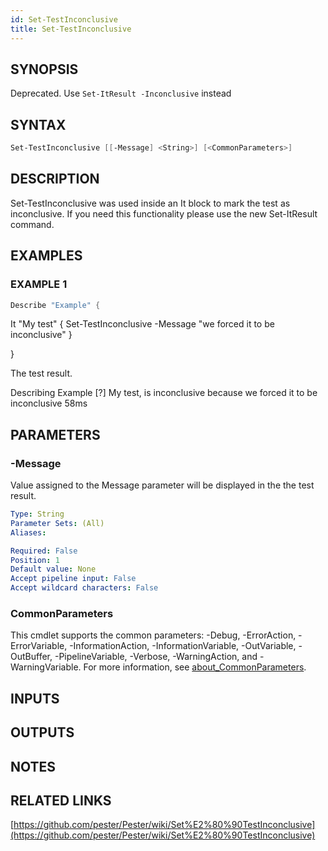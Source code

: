 ```yaml
---
id: Set-TestInconclusive
title: Set-TestInconclusive
---
```


## SYNOPSIS
Deprecated.
Use `Set-ItResult -Inconclusive` instead

## SYNTAX

```powershell
Set-TestInconclusive [[-Message] <String>] [<CommonParameters>]
```

## DESCRIPTION
Set-TestInconclusive was used inside an It block to mark the test as inconclusive.
If you need this functionality please use the new Set-ItResult command.

## EXAMPLES

### EXAMPLE 1
```powershell
Describe "Example" {
```

It "My test" {
        Set-TestInconclusive -Message "we forced it to be inconclusive"
    }

}

The test result.

Describing Example
    \[?\] My test, is inconclusive because we forced it to be inconclusive 58ms

## PARAMETERS

### -Message
Value assigned to the Message parameter will be displayed in the the test result.

```yaml
Type: String
Parameter Sets: (All)
Aliases:

Required: False
Position: 1
Default value: None
Accept pipeline input: False
Accept wildcard characters: False
```

### CommonParameters
This cmdlet supports the common parameters: -Debug, -ErrorAction, -ErrorVariable, -InformationAction, -InformationVariable, -OutVariable, -OutBuffer, -PipelineVariable, -Verbose, -WarningAction, and -WarningVariable. For more information, see [about_CommonParameters](http://go.microsoft.com/fwlink/?LinkID=113216).

## INPUTS

## OUTPUTS

## NOTES

## RELATED LINKS

[https://github.com/pester/Pester/wiki/Set%E2%80%90TestInconclusive](https://github.com/pester/Pester/wiki/Set%E2%80%90TestInconclusive)
